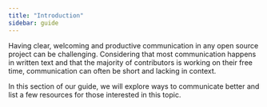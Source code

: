 ```yaml
---
title: "Introduction"
sidebar: guide
---
```


Having clear, welcoming and productive communication in any open source project
can be challenging. Considering that most communication happens in written text
and that the majority of contributors is working on their free time,
communication can often be short and lacking in context.

In this section of our guide, we will explore ways to communicate better and
list a few resources for those interested in this topic.
